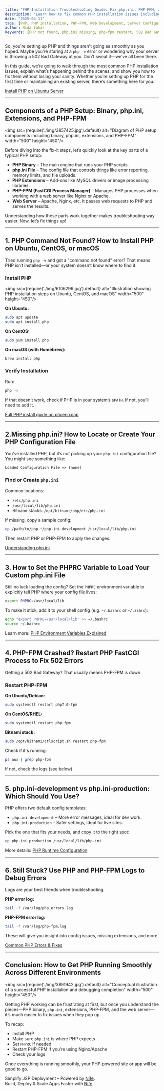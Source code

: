 ```yaml
---
title: "PHP Installation Troubleshooting Guide: Fix php.ini, PHP-FPM, and 502 Errors on Ubuntu, macOS, and CentOS"
description: "Learn how to fix common PHP installation issues including missing php.ini, PHP-FPM not running, PHPRC misconfiguration, and 502 Bad Gateway errors on Ubuntu, CentOS, and macOS."
date: "2025-04-11"
tags: [PHP, PHP Installation, PHP-FPM, Web Development, Server Configuration, PHP Setup]
author: Nida Sahar
keywords: [PHP not found, php.ini missing, php-fpm restart, 502 Bad Gateway PHP, PHPRC, Bitnami PHP, Troubleshooting PHP, Ubuntu PHP, PHP config, PHP installation guide, PHP-FPM issues, PHP setup, PHP error log, PHP environment variables, PHP extensions]
---
```



So, you're setting up PHP and things aren't going as smoothly as you hoped. Maybe you're staring at a `php -v` error or wondering why your server is throwing a 502 Bad Gateway at you. Don’t sweat it—we’ve all been there.

In this guide, we’re going to walk through the most common PHP installation issues, explain what’s happening behind the scenes, and show you how to fix them without losing your sanity. Whether you’re setting up PHP for the first time or maintaining an existing server, there’s something here for you.

[Install PHP on Ubuntu Server](https://documentation.ubuntu.com/server/how-to/web-services/install-php/index.html)

---

## Components of a PHP Setup: Binary, php.ini, Extensions, and PHP-FPM

<img src={require('./img/3857425.jpg').default} alt="Diagram of PHP setup components including binary, php.ini, extensions, and PHP-FPM" width="500" height="450"/>
<br/>

Before diving into the fix-it steps, let’s quickly look at the key parts of a typical PHP setup:

- **PHP Binary** – The main engine that runs your PHP scripts.
- **php.ini File** – The config file that controls things like error reporting, memory limits, and file uploads.
- **PHP Extensions** – Add-ons like MySQL drivers or image processing libraries.
- **PHP-FPM (FastCGI Process Manager)** – Manages PHP processes when working with a web server like Nginx or Apache.
- **Web Server** – Apache, Nginx, etc. It passes web requests to PHP and serves the results.

Understanding how these parts work together makes troubleshooting way easier. Now, let’s fix things up!

---

##  1. PHP Command Not Found? How to Install PHP on Ubuntu, CentOS, or macOS

Tried running `php -v` and got a "command not found" error? That means PHP isn’t installed—or your system doesn’t know where to find it.

### Install PHP

<img src={require('./img/6106299.jpg').default} alt="Illustration showing PHP installation steps on Ubuntu, CentOS, and macOS" width="500" height="450"/>
<br/>

**On Ubuntu:**
```bash
sudo apt update
sudo apt install php
```

**On CentOS:**
```bash
sudo yum install php
```

**On macOS (with Homebrew):**
```bash
brew install php
```

### Verify Installation

Run:
```bash
php -v
```

If that doesn’t work, check if PHP is in your system’s `$PATH`. If not, you’ll need to add it.

[Full PHP install guide on phoenixnap](https://phoenixnap.com/kb/install-php-on-ubuntu)

---

## 2.Missing php.ini? How to Locate or Create Your PHP Configuration File

You’ve installed PHP, but it’s not picking up your `php.ini` configuration file? You might see something like:

```
Loaded Configuration File => (none)
```

### Find or Create `php.ini`

Common locations:

- `/etc/php.ini`
- `/usr/local/lib/php.ini`
- Bitnami stacks: `/opt/bitnami/php/etc/php.ini`

If missing, copy a sample config:

```bash
cp /path/to/php-*/php.ini-development /usr/local/lib/php.ini
```

Then restart PHP or PHP-FPM to apply the changes.

[Understanding php.ini](https://www.php.net/manual/en/configuration.file.php)

---

## 3. How to Set the PHPRC Variable to Load Your Custom php.ini File

Still no luck loading the config? Set the `PHPRC` environment variable to explicitly tell PHP where your config file lives:

```bash
export PHPRC=/usr/local/lib
```

To make it stick, add it to your shell config (e.g. `~/.bashrc` or `~/.zshrc`):

```bash
echo "export PHPRC=/usr/local/lib" >> ~/.bashrc
source ~/.bashrc
```

Learn more: [PHP Environment Variables Explained](https://www.w3schools.in/php/environment-variables)

---

## 4. PHP-FPM Crashed? Restart PHP FastCGI Process to Fix 502 Errors

Getting a 502 Bad Gateway? That usually means PHP-FPM is down.

### Restart PHP-FPM

**On Ubuntu/Debian:**
```bash
sudo systemctl restart php7.0-fpm
```

**On CentOS/RHEL:**
```bash
sudo systemctl restart php-fpm
```

**Bitnami stack:**
```bash
sudo /opt/bitnami/ctlscript.sh restart php-fpm
```

Check if it's running:

```bash
ps aux | grep php-fpm
```

If not, check the logs (see below).

---

## 5. php.ini-development vs php.ini-production: Which Should You Use?

PHP offers two default config templates:

- `php.ini-development` – More error messages, ideal for dev work.
- `php.ini-production` – Safer settings, ideal for live sites.

Pick the one that fits your needs, and copy it to the right spot:

```bash
cp php.ini-production /usr/local/lib/php.ini
```

More details: [PHP Runtime Configuration](https://www.php.net/manual/en/ini.core.php)

---

## 6.  Still Stuck? Use PHP and PHP-FPM Logs to Debug Errors

Logs are your best friends when troubleshooting.

**PHP error log:**
```bash
tail -f /var/log/php_errors.log
```

**PHP-FPM error log:**
```bash
tail -f /var/log/php-fpm.log
```

These will give you insight into config issues, missing extensions, and more.

[Common PHP Errors & Fixes](https://phoenixnap.com/kb/php-error-types)

---

## Conclusion: How to Get PHP Running Smoothly Across Different Environments

<img src={require('./img/3891942.jpg').default} alt="Conceptual illustration of a successful PHP installation and debugging completion" width="500" height="450"/>
<br/>

Getting PHP working can be frustrating at first, but once you understand the pieces—PHP binary, `php.ini`, extensions, PHP-FPM, and the web server—it’s much easier to fix issues when they pop up.

To recap:

- Install PHP  
- Make sure `php.ini` is where PHP expects  
- Set `PHPRC` if needed  
- Restart PHP-FPM if you're using Nginx/Apache  
- Check your logs  

Once everything is running smoothly, your PHP-powered site or app will be good to go.

Simplify JSP Deployment – Powered by [Nife](https://nife.io/solutions/Deploy%20Java%20Server%20Page%20App).                                                                                                                                                                                                                                   
Build, Deploy & Scale Apps Faster with [Nife](https://nife.io/).





